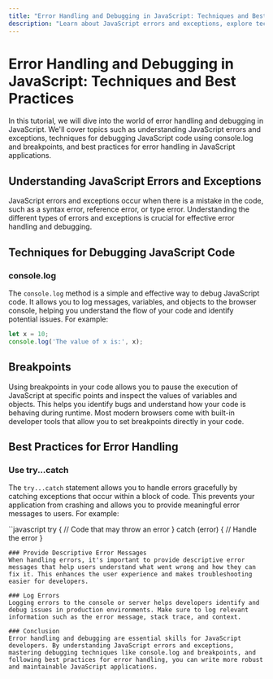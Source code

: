 ```yaml
---
title: "Error Handling and Debugging in JavaScript: Techniques and Best Practices"
description: "Learn about JavaScript errors and exceptions, explore techniques for debugging JavaScript code using console.log and breakpoints, and discover best practices for error handling in JavaScript applications."
---
```


# Error Handling and Debugging in JavaScript: Techniques and Best Practices

In this tutorial, we will dive into the world of error handling and debugging in JavaScript. We'll cover topics such as understanding JavaScript errors and exceptions, techniques for debugging JavaScript code using console.log and breakpoints, and best practices for error handling in JavaScript applications.

## Understanding JavaScript Errors and Exceptions

JavaScript errors and exceptions occur when there is a mistake in the code, such as a syntax error, reference error, or type error. Understanding the different types of errors and exceptions is crucial for effective error handling and debugging.

## Techniques for Debugging JavaScript Code

### console.log

The `console.log` method is a simple and effective way to debug JavaScript code. It allows you to log messages, variables, and objects to the browser console, helping you understand the flow of your code and identify potential issues. For example:

```javascript
let x = 10;
console.log('The value of x is:', x);
```
## Breakpoints
Using breakpoints in your code allows you to pause the execution of JavaScript at specific points and inspect the values of variables and objects. This helps you identify bugs and understand how your code is behaving during runtime. Most modern browsers come with built-in developer tools that allow you to set breakpoints directly in your code.

## Best Practices for Error Handling
### Use try...catch
The `try...catch` statement allows you to handle errors gracefully by catching exceptions that occur within a block of code. This prevents your application from crashing and allows you to provide meaningful error messages to users. For example:

``javascript
try {
  // Code that may throw an error
} catch (error) {
  // Handle the error
}
```
### Provide Descriptive Error Messages
When handling errors, it's important to provide descriptive error messages that help users understand what went wrong and how they can fix it. This enhances the user experience and makes troubleshooting easier for developers.

### Log Errors
Logging errors to the console or server helps developers identify and debug issues in production environments. Make sure to log relevant information such as the error message, stack trace, and context.

### Conclusion
Error handling and debugging are essential skills for JavaScript developers. By understanding JavaScript errors and exceptions, mastering debugging techniques like console.log and breakpoints, and following best practices for error handling, you can write more robust and maintainable JavaScript applications.
